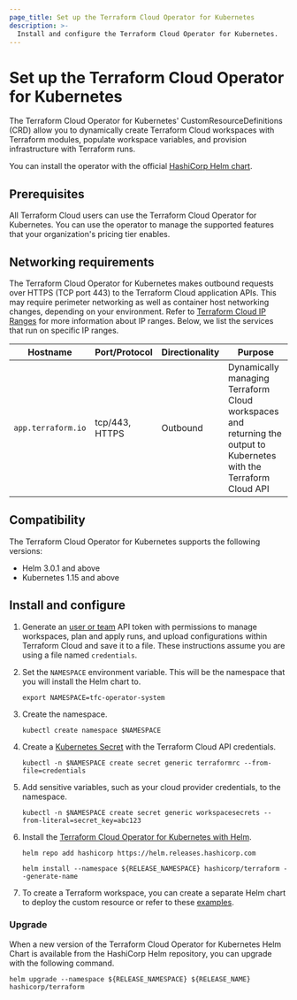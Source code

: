 ```yaml
---
page_title: Set up the Terraform Cloud Operator for Kubernetes
description: >-
  Install and configure the Terraform Cloud Operator for Kubernetes.
---
```


# Set up the Terraform Cloud Operator for Kubernetes

The Terraform Cloud Operator for Kubernetes' CustomResourceDefinitions (CRD) allow you to dynamically create Terraform Cloud workspaces with Terraform modules, populate workspace variables, and provision infrastructure with Terraform runs. 

You can install the operator with the official [HashiCorp Helm chart](https://github.com/hashicorp/terraform-cloud-operator).

## Prerequisites

All Terraform Cloud users can use the Terraform Cloud Operator for Kubernetes. You can use the operator to manage the supported features that your organization's pricing tier enables. 


## Networking requirements

The Terraform Cloud Operator for Kubernetes makes outbound requests over HTTPS (TCP port 443) to the Terraform Cloud application APIs. This may require perimeter networking as well as container host networking changes, depending on your environment. Refer to [Terraform Cloud IP Ranges](/terraform/cloud-docs/architectural-details/ip-ranges) for more information about IP ranges. Below, we list the services that run on specific IP ranges.

| Hostname         | Port/Protocol  | Directionality | Purpose                                                                                                            |
| ---------------- | -------------- | -------------- | ------------------------------------------------------------------------------------------------------------------ |
| `app.terraform.io` | tcp/443, HTTPS | Outbound       | Dynamically managing Terraform Cloud workspaces and returning the output to Kubernetes with the Terraform Cloud API |

## Compatibility

The Terraform Cloud Operator for Kubernetes supports the following versions:

* Helm 3.0.1 and above
* Kubernetes 1.15 and above

## Install and configure

1. Generate an [user or team](/terraform/cloud-docs/users-teams-organizations/api-tokens#organization-api-tokens) API token with permissions to manage workspaces, plan and apply runs, and upload configurations within Terraform Cloud and save it to a file. These instructions assume you are using a file named `credentials`.

1. Set the `NAMESPACE` environment variable. This will be the namespace that you will install the Helm chart to.

   ```
   export NAMESPACE=tfc-operator-system
   ```

1. Create the namespace.

   ```
   kubectl create namespace $NAMESPACE
   ```

1. Create a [Kubernetes Secret](https://kubernetes.io/docs/concepts/configuration/secret/) with the Terraform Cloud API credentials.

   ```
   kubectl -n $NAMESPACE create secret generic terraformrc --from-file=credentials
   ```

1. Add sensitive variables, such as your cloud provider credentials, to the namespace.

   ```
   kubectl -n $NAMESPACE create secret generic workspacesecrets --from-literal=secret_key=abc123
   ```

1. Install the [Terraform Cloud Operator for Kubernetes with Helm](https://github.com/hashicorp/terraform-helm).

   ```
   helm repo add hashicorp https://helm.releases.hashicorp.com

   helm install --namespace ${RELEASE_NAMESPACE} hashicorp/terraform --generate-name
   ```

1. To create a Terraform workspace, you can create a separate Helm chart to deploy the custom resource or refer to these [examples](https://github.com/hashicorp/terraform-helm/tree/master/example).

### Upgrade

When a new version of the Terraform Cloud Operator for Kubernetes Helm Chart is available from the HashiCorp Helm repository, you can upgrade with the following command.

```
helm upgrade --namespace ${RELEASE_NAMESPACE} ${RELEASE_NAME} hashicorp/terraform
```
